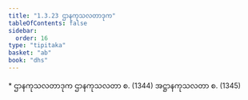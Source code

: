 ```yaml
---
title: "1.3.23 ဌာနကုသလတာဒုက"
tableOfContents: false
sidebar:
  order: 16
type: "tipitaka"
basket: "ab"
book: "dhs"
---
```



<DynamicBreadcrumb />

<Paragraph type="center" book="dhs">
* ဌာနကုသလတာဒုက
</Paragraph>

<Division number="145" book="dhs">

<Paragraph number="326" book="dhs">
ဌာနကုသလတာ စ. (<Emphasis>1344</Emphasis>)
</Paragraph>

<Paragraph number="327" book="dhs">
အဋ္ဌာနကုသလတာ စ. (<Emphasis>1345</Emphasis>)
</Paragraph>
</Division>